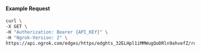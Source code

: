 
#### Example Request

```bash
curl \
-X GET \
-H "Authorization: Bearer {API_KEY}" \
-H "Ngrok-Version: 2" \
https://api.ngrok.com/edges/https/edghts_32ELHpl1iMMWugQoDRln9ahvefZ/routes/edghtsrt_32ELHs8bSbL9eB8AGbkokFernlN/traffic_policy
```
